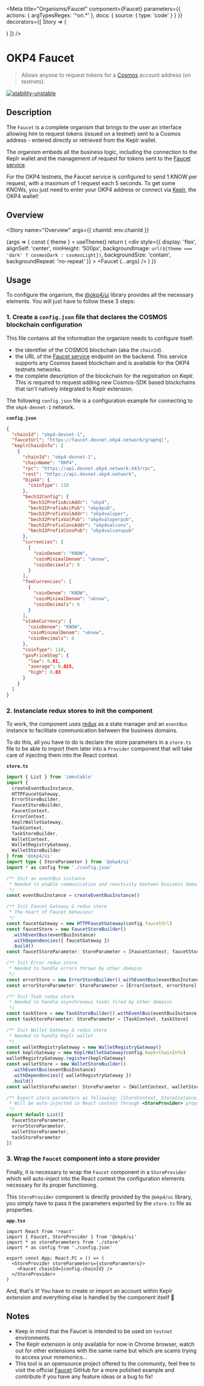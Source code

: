 
<Meta
  title="Organisms/Faucet"
  component={Faucet}
  parameters={{
    actions: { argTypesRegex: '^on.*' },
    docs: {
      source: {
        type: 'code'
      }
    }
  }}
  decorators={[
    Story => (
      <ThemeProvider>
        <StoreProvider storeParameters={storeParameters}>
          <div className="component-story-main faucet">
            <ThemeSwitcher />
            <Story />
          </div>
        </StoreProvider>
      </ThemeProvider>
    )
  ]}
/>

# OKP4 Faucet

> Allows anyone to request tokens for a [Cosmos](https://cosmos.network/) account address (on testnets).

[![stability-unstable](https://img.shields.io/badge/stability-unstable-yellow.svg)](https://github.com/emersion/stability-badges#unstable)

## Description

The `Faucet` is a complete organism that brings to the user an interface allowing him to request tokens (issued on a testnet) sent to a Cosmos address - entered directly or retrieved from the Keplr wallet.

The organism embeds all the business logic, including the connection to the Keplr wallet and the management of request for tokens sent to the [Faucet service](https://github.com/okp4/cosmos-faucet).

For the OKP4 testnets, the Faucet service is configured to send 1 KNOW per request, with a maximum of 1 request each 5 seconds. To get some KNOWs, you just need to enter your OKP4 address or connect via [Keplr](https://chrome.google.com/webstore/detail/keplr/dmkamcknogkgcdfhhbddcghachkejeap), the OKP4 wallet!

## Overview

<Story
  name="Overview"
  args={{ chainId: env.chainId }}
>
  {args => {
    const { theme } = useTheme()
    return (
      <div
        style={{
          display: 'flex',
          alignSelf: 'center',
          minHeight: '500px',
          backgroundImage: `url(${theme === 'dark' ? cosmosDark : cosmosLight})`,
          backgroundSize: 'contain',
          backgroundRepeat: 'no-repeat'
        }}
      >
        <Faucet {...args} />
      </div>
    )
  }}
</Story>

## Usage

To configure the organism, the [@okp4/ui](https://www.npmjs.com/package/@okp4/ui) library provides all the necessary elements. You will just have to follow these 3 steps:

### 1. Create a `config.json` file that declares the COSMOS blockchain configuration

This file contains all the information the organism needs to configure itself:
- the identifier of the COSMOS blockchain (aka the `chainId`).
- the URL of the [Faucet service](https://github.com/okp4/cosmos-faucet) endpoint on the backend. This service supports any Cosmos based blockchain and is available for the OKP4 testnets networks.
- the complete description of the blockchain for the registration on Keplr. This is required to request adding new Cosmos-SDK based blockchains that isn't natively integrated to Keplr extension.

The following `config.json` file is a configuration example for connecting to the `okp4-devnet-1` network.

**`config.json`**

```json
{
  "chainId": "okp4-devnet-1",
  "faucetUrl": "https://faucet.devnet.okp4.network/graphql",
  "keplrChainInfo": [
    {
      "chainId": "okp4-devnet-1",
      "chainName": "OKP4",
      "rpc": "https://api.devnet.okp4.network:443/rpc",
      "rest": "https://api.devnet.okp4.network",
      "bip44": {
        "coinType": 118
      },
      "bech32Config": {
        "bech32PrefixAccAddr": "okp4",
        "bech32PrefixAccPub": "okp4pub",
        "bech32PrefixValAddr": "okp4valoper",
        "bech32PrefixValPub": "okp4valoperpub",
        "bech32PrefixConsAddr": "okp4valcons",
        "bech32PrefixConsPub": "okp4valconspub"
      },
      "currencies": [
        {
          "coinDenom": "KNOW",
          "coinMinimalDenom": "uknow",
          "coinDecimals": 6
        }
      ],
      "feeCurrencies": [
        {
          "coinDenom": "KNOW",
          "coinMinimalDenom": "uknow",
          "coinDecimals": 6
        }
      ],
      "stakeCurrency": {
        "coinDenom": "KNOW",
        "coinMinimalDenom": "uknow",
        "coinDecimals": 6
      },
      "coinType": 118,
      "gasPriceStep": {
        "low": 0.01,
        "average": 0.025,
        "high": 0.03
      }
    }
  ]
}
```

### 2. Instanciate redux stores to init the component

To work, the component uses [redux](https://redux.js.org/) as a state manager and an `eventBus` instance to facilitate communication between the business domains.  

To do this, all you have to do is declare the store parameters in a `store.ts` file to be able to import them later into a `Provider` component that will take care of injecting them into the React context.

**`store.ts`**

```ts
import { List } from 'immutable'
import {
  createEventBusInstance,
  HTTPFaucetGateway,
  ErrorStoreBuilder,
  FaucetStoreBuilder,
  FaucetContext,
  ErrorContext,
  KeplrWalletGateway,
  TaskContext,
  TaskStoreBuilder,
  WalletContext,
  WalletRegistryGateway,
  WalletStoreBuilder
} from '@okp4/ui'
import type { StoreParameter } from '@okp4/ui'
import * as config from './config.json'

/** Init an eventBus instance
 * Needed to enable communication and reactivity beetwen business domains
 */
const eventBusInstance = createEventBusInstance()

/** Init Faucet Gateway & redux store
 * The heart of Faucet behaviour
 */
const faucetGateway = new HTTPFaucetGateway(config.faucetUrl)
const faucetStore = new FaucetStoreBuilder()
  .withEventBus(eventBusInstance)
  .withDependencies({ faucetGateway })
  .build()
const faucetStoreParameter: StoreParameter = [FaucetContext, faucetStore]

/** Init Error redux store
 * Needed to handle errors thrown by other domains
 */
const errorStore = new ErrorStoreBuilder().withEventBus(eventBusInstance).build()
const errorStoreParameter: StoreParameter = [ErrorContext, errorStore]

/** Init Task redux store
 * Needed to handle asynchronous tasks fired by other domains
 */
const taskStore = new TaskStoreBuilder().withEventBus(eventBusInstance).build()
const taskStoreParameter: StoreParameter = [TaskContext, taskStore]

/** Init Wallet Gateway & redux store
 * Needed to handle Keplr wallet
 */
const walletRegistryGateway = new WalletRegistryGateway()
const keplrGateway = new KeplrWalletGateway(config.kepkrChainInfo)
walletRegistryGateway.register(keplrGateway)
const walletStore = new WalletStoreBuilder()
  .withEventBus(eventBusInstance)
  .withDependencies({ walletRegistryGateway })
  .build()
const walletStoreParameter: StoreParameter = [WalletContext, walletStore]

/** Export store parameters as following: [StoreContext, StoreInstance]
 * Will be auto-injected in React context through <StoreProvider> props
 */
export default List([
  faucetStoreParameter,
  errorStoreParameter,
  walletStoreParameter,
  taskStoreParameter
])
```

### 3. Wrap the `Faucet` component into a store provider

Finally, it is necessary to wrap the `Faucet` component in a `StoreProvider` which will auto-inject into the React context the configuration elements necessary for its proper functioning.

This `StoreProvider` component is directly provided by the `@okp4/ui` library, you simply have to pass it the parameters exported by the `store.ts` file as properties.

**`app.tsx`**

```tsx
import React from 'react'
import { Faucet, StoreProvider } from '@okp4/ui'
import * as storeParameters from './store'
import * as config from './config.json'

export const App: React.FC = () => (
  <StoreProvider storeParameters={storeParameters}>
    <Faucet chainId={config.chainId} />
  </StoreProvider>
)
```

And, that's it!
You have to create or import an account within Keplr extension and everything else is handled by the component itself 🚀

## Notes

- Keep in mind that the Faucet is intended to be used on `testnet` environments.
- The Keplr extension is only available for now in Chrome browser, watch out for other extensions with the same name but which are scams trying to access your mnemonics...
- This tool is an opensource project offered to the community, feel free to visit the official [Faucet](https://github.com/okp4/faucet-web) GitHub for a more polished example and contribute if you have any feature ideas or a bug to fix!
